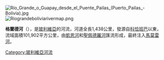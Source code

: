[[Image:Río_Grande_o_Guapay_desde_el_Puente_Pailas_(Puerto_Pailas_-Bolivia).jpg|right]]
[[Image:Riograndeboliviarivermap.png|thumb]]

'''格蘭德河'''（{{lang-es|Río Grande}}），是[[玻利維亞|玻利維亞]]的河流，河道全長1,438公里，發源自[[科恰班巴|科恰班巴]]以東，流域面積101,902平方公里，由[[凱恩河|凱恩河]]和[[聖佩德羅河_(玻利維亞)|聖佩德羅河]]匯流形成，最終注入[[馬莫雷河|馬莫雷河]]。

{{Bolivia-geo-stub}}
[[Category:玻利維亞河流|Category:玻利維亞河流]]